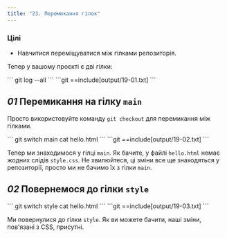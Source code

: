 ```yaml
---
title: "23. Перемикання гілок"
---
```


### Цілі

- Навчитися переміщуватися між гілками репозиторія.

Тепер у вашому проєкті є дві гілки:

<Run>
```
git log --all
```
</Run>

<Output>
```git
==include[output/19-01.txt]
```
</Output>

## _01_ Перемикання на гілку `main`

Просто використовуйте команду `git checkout` для перемикання між гілками.

<Run>
```
git switch main
cat hello.html
```
</Run>

<Output>
```git
==include[output/19-02.txt]
```
</Output>

Тепер ми знаходимося у гілці `main`. Як бачите, у файлі `hello.html` немає жодних слідів `style.css`. Не хвилюйтеся, ці зміни все ще знаходяться у репозиторії, просто ми не бачимо їх з гілки `main`.

## _02_ Повернемося до гілки `style`

<Run>
```
git switch style
cat hello.html
```
</Run>

<Output>
```git
==include[output/19-03.txt]
```
</Output>

Ми повернулися до гілки `style`. Як ви можете бачити, наші зміни, пов'язані з CSS, присутні.